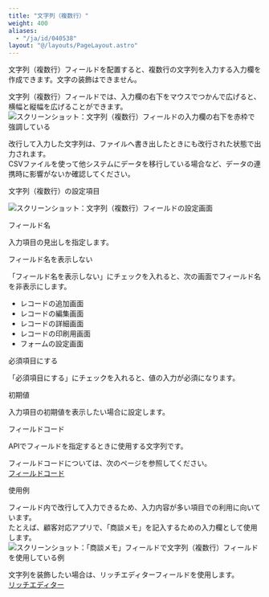 ```yaml
---
title: "文字列（複数行）"
weight: 400
aliases:
  - "/ja/id/040538"
layout: "@/layouts/PageLayout.astro"
---
```




文字列（複数行）フィールドを配置すると、複数行の文字列を入力する入力欄を作成できます。文字の装飾はできません。

文字列（複数行）フィールドでは、入力欄の右下をマウスでつかんで広げると、横幅と縦幅を広げることができます。
<Img src="/k/kintone/img-ja/text_box_multi-line_04.png" alt="スクリーンショット：文字列（複数行）フィールドの入力欄の右下を赤枠で強調している" />

<Note>

改行して入力した文字列は、ファイルへ書き出したときにも改行された状態で出力されます。  
CSVファイルを使って他システムにデータを移行している場合など、データの連携時に影響がないか確認してください。

</Note>

<Heading id="form_parts_text_box_multi-line_20">文字列（複数行）の設定項目</Heading>

<Img src="/k/kintone/img-ja/text_box_multi-line_img03.png" alt="スクリーンショット：文字列（複数行）フィールドの設定画面" />

<Heading level={3} id="form_parts_text_box_multi-line_2010">フィールド名</Heading>

入力項目の見出しを指定します。

<Heading level={3} id="form_parts_text_box_multi-line_2020">フィールド名を表示しない</Heading>

「フィールド名を表示しない」にチェックを入れると、次の画面でフィールド名を非表示にします。

* レコードの追加画面
* レコードの編集画面
* レコードの詳細画面
* レコードの印刷用画面
* フォームの設定画面

<Heading level={3} id="form_parts_text_box_multi-line_2030">必須項目にする</Heading>

「必須項目にする」にチェックを入れると、値の入力が必須になります。

<Heading level={3} id="form_parts_text_box_multi-line_2040">初期値</Heading>

入力項目の初期値を表示したい場合に設定します。

<Heading level={3} id="form_parts_text_box_multi-line_2050">フィールドコード</Heading>

APIでフィールドを指定するときに使用する文字列です。

<Note>

フィールドコードについては、次のページを参照してください。  
[フィールドコード](/k/ja/id/040504.html)

</Note>

<Heading id="form_parts_text_box_multi-line_10">使用例</Heading>

フィールド内で改行して入力できるため、入力内容が多い項目での利用に向いています。  
たとえば、顧客対応アプリで、「商談メモ」を記入するための入力欄として使用します。
<Img src="/k/kintone/img-ja/text_box_multi-line_02.png" alt="スクリーンショット：「商談メモ」フィールドで文字列（複数行）フィールドを使用している例" />

<Note>

文字列を装飾したい場合は、リッチエディターフィールドを使用します。  
[リッチエディター](/k/ja/id/040537.html)

</Note>
